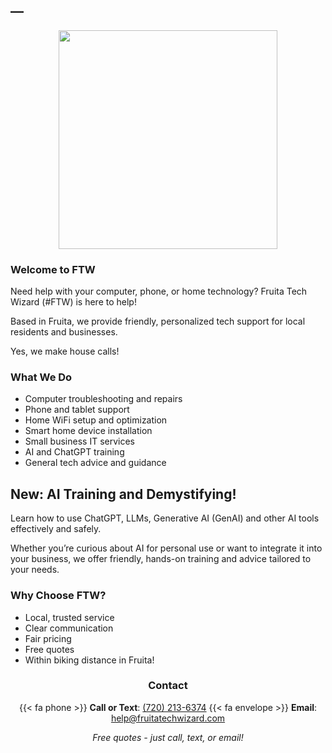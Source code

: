 ---
---

::: {style="text-align: center"}
![](files/logo.png){fig-align="center" height="350"}
:::

### Welcome to FTW

Need help with your computer, phone, or home technology? Fruita Tech Wizard (#FTW) is here to help!

Based in Fruita, we provide friendly, personalized tech support for local residents and businesses.

Yes, we make house calls!

### What We Do

- Computer troubleshooting and repairs
- Phone and tablet support
- Home WiFi setup and optimization
- Smart home device installation
- Small business IT services
- AI and ChatGPT training
- General tech advice and guidance

::: {.callout-note appearance="simple"}
## New: AI Training and Demystifying!

Learn how to use ChatGPT, LLMs, Generative AI (GenAI) and other AI tools effectively and safely.

Whether you're curious about AI for personal use or want to integrate it into your business, we offer friendly, hands-on training and advice tailored to your needs.
:::

### Why Choose FTW?

- Local, trusted service
- Clear communication
- Fair pricing
- Free quotes
- Within biking distance in Fruita!

::: {style="text-align: center"}
### Contact

{{< fa phone >}} **Call or Text**: [(720) 213-6374](tel:+17202136374)
{{< fa envelope >}} **Email**: [help@fruitatechwizard.com](mailto:help@fruitatechwizard.com)

*Free quotes - just call, text, or email!*
:::

